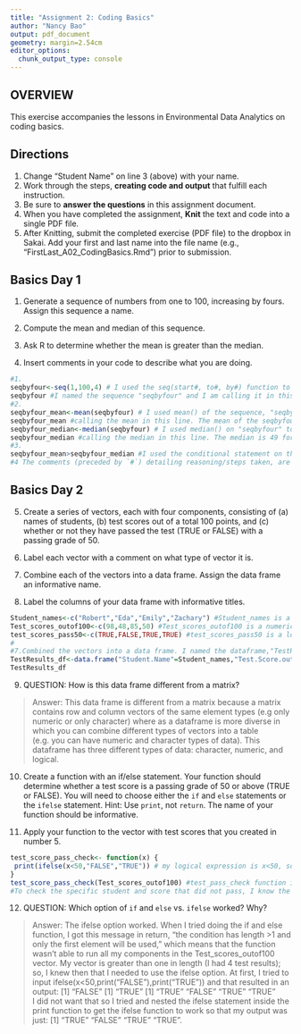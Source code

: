 ```yaml
---
title: "Assignment 2: Coding Basics"
author: "Nancy Bao"
output: pdf_document
geometry: margin=2.54cm
editor_options: 
  chunk_output_type: console
---
```


## OVERVIEW

This exercise accompanies the lessons in Environmental Data Analytics on coding basics. 

## Directions
1. Change "Student Name" on line 3 (above) with your name.
2. Work through the steps, **creating code and output** that fulfill each instruction.
3. Be sure to **answer the questions** in this assignment document.
4. When you have completed the assignment, **Knit** the text and code into a single PDF file.
5. After Knitting, submit the completed exercise (PDF file) to the dropbox in Sakai. Add your first and last name into the file name (e.g., "FirstLast_A02_CodingBasics.Rmd") prior to submission.



## Basics Day 1

1. Generate a sequence of numbers from one to 100, increasing by fours. Assign this sequence a name. 

2. Compute the mean and median of this sequence. 

3. Ask R to determine whether the mean is greater than the median. 

4. Insert comments in your code to describe what you are doing.

```r
#1. 
seqbyfour<-seq(1,100,4) # I used the seq(start#, to#, by#) function to generate a sequence of numbers starting from 1 and ending at 100, and specified with increments of four. 
seqbyfour #I named the sequence "seqbyfour" and I am calling it in this line.
#2. 
seqbyfour_mean<-mean(seqbyfour) # I used mean() of the sequence, "seqbyfour". I created an object for the mean and specified the name of the value as seqbyfour_mean.
seqbyfour_mean #calling the mean in this line. The mean of the seqbyfour sequence is 49. 
seqbyfour_median<-median(seqbyfour) # I used median() on "seqbyfour" to find the median. I an object for the median and specified name of the median value as seqbyfour_median. 
seqbyfour_median #calling the median in this line. The median is 49 for this sequence. 
#3. 
seqbyfour_mean>seqbyfour_median #I used the conditional statement on the objects I created to determine if the mean was greater than the median of the seqbyfour sequence. The answer returned is FALSE. So, the mean is not greater than the median. We can confirm this as the mean value equals the median value, which is 49. 
#4 The comments (preceded by `#`) detailing reasoning/steps taken, are annotated after the code portion in each question.   
```

## Basics Day 2

5. Create a series of vectors, each with four components, consisting of (a) names of students, (b) test scores out of a total 100 points, and (c) whether or not they have passed the test (TRUE or FALSE) with a passing grade of 50.

6. Label each vector with a comment on what type of vector it is.

7. Combine each of the vectors into a data frame. Assign the data frame an informative name.

8. Label the columns of your data frame with informative titles.

```r
Student_names<-c("Robert","Eda","Emily","Zachary") #Student_names is a character vector
Test_scores_outof100<-c(98,48,85,50) #Test_scores_outof100 is a numeric vector
test_scores_pass50<-c(TRUE,FALSE,TRUE,TRUE) #test_scores_pass50 is a logical vector
#
#7.Combined the vectors into a data frame. I named the dataframe,"TestResults_df".
TestResults_df<-data.frame("Student.Name"=Student_names,"Test.Score.outof100"=Test_scores_outof100,"Passed.test.with.score.of.50.or.higher"=test_scores_pass50) #I gave the columns informative titles. 
TestResults_df
```

9. QUESTION: How is this data frame different from a matrix?

> Answer: This data frame is different from a matrix because a matrix contains row and column vectors of the same element types (e.g only numeric or only character) where as a dataframe is more diverse in which you can combine different types of vectors into a table (e.g. you can have numeric and character types of data). This dataframe has three different types of data: character, numeric, and logical. 

10. Create a function with an if/else statement. Your function should determine whether a test score is a passing grade of 50 or above (TRUE or FALSE). You will need to choose either the `if` and `else` statements or the `ifelse` statement. Hint: Use `print`, not `return`. The name of your function should be informative.

11. Apply your function to the vector with test scores that you created in number 5. 

```r
test_score_pass_check<- function(x) {
 print(ifelse(x<50,"FALSE","TRUE")) # my logical expression is x<50, so for grades lower than 50, I want the function to print FALSE (meaning the student failed the test) and for anything else (50 and above), I want the function to print TRUE (meaning the student passed the test).
}
test_score_pass_check(Test_scores_outof100) #test_pass_check function is used to check whether the student's test score is considered passing, which is a grade of 50 or higher (out of 100) and outputs as TRUE or failing, which is below 50 and outputs as FALSE. In this case, only one grade was FALSE. 
#To check the specific student and score that did not pass, I know the output was the second component (so second row) in the data frame, so I can call it with this function: TestResults_df[2,], which we learned in lab. 
```

12. QUESTION: Which option of `if` and `else` vs. `ifelse` worked? Why?

> Answer: The ifelse option worked. When I tried doing the if and else function, I got this message in return, "the condition has length >1 and only the first element will be used," which means that the function wasn't able to run all my components in the Test_scores_outof100 vector. My vector is greater than one in length (I had 4 test results); so, I knew then that I needed to use the ifelse option. At first, I tried to input ifelse(x<50,print("FALSE"),print("TRUE")) and that resulted in an output: 
[1] "FALSE"
[1] "TRUE"
[1] "TRUE"  "FALSE" "TRUE"  "TRUE"  
I did not want that so I tried and nested the ifelse statement inside the print function to get the ifelse function to work so that my output was just: [1] "TRUE"  "FALSE" "TRUE"  "TRUE". 
